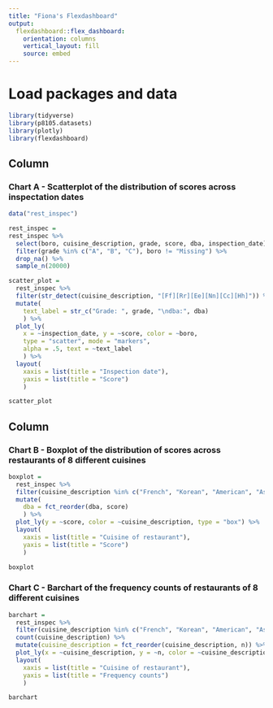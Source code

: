 ```yaml
---
title: "Fiona's Flexdashboard"
output: 
  flexdashboard::flex_dashboard:
    orientation: columns
    vertical_layout: fill
    source: embed 
---
```


# Load packages and data

```r
library(tidyverse)
library(p8105.datasets)
library(plotly)
library(flexdashboard)
```

Column {data-width=650}
-----------------------------------------------------------------------

### Chart A - Scatterplot of the distribution of scores across inspectation dates

```r
data("rest_inspec")

rest_inspec = 
rest_inspec %>% 
  select(boro, cuisine_description, grade, score, dba, inspection_date) %>% 
  filter(grade %in% c("A", "B", "C"), boro != "Missing") %>% 
  drop_na() %>% 
  sample_n(20000)
```

```r
scatter_plot =
  rest_inspec %>%
  filter(str_detect(cuisine_description, "[Ff][Rr][Ee][Nn][Cc][Hh]")) %>% 
  mutate(
    text_label = str_c("Grade: ", grade, "\ndba:", dba) 
    ) %>% 
  plot_ly(
    x = ~inspection_date, y = ~score, color = ~boro,
    type = "scatter", mode = "markers",
    alpha = .5, text = ~text_label
    ) %>% 
  layout(
    xaxis = list(title = "Inspection date"),
    yaxis = list(title = "Score")
    )

scatter_plot
```

Column {data-width=350}
-----------------------------------------------------------------------

### Chart B - Boxplot of the distribution of scores across restaurants of 8 different cuisines

```r
boxplot =
  rest_inspec %>%
  filter(cuisine_description %in% c("French", "Korean", "American", "Asian", "African", "Chinese", "Russian", "Italian")) %>%
  mutate(
    dba = fct_reorder(dba, score)
    ) %>% 
  plot_ly(y = ~score, color = ~cuisine_description, type = "box") %>% 
  layout(
    xaxis = list(title = "Cuisine of restaurant"),
    yaxis = list(title = "Score")
    )

boxplot
```

### Chart C - Barchart of the frequency counts of restaurants of 8 different cuisines

```r
barchart =
  rest_inspec %>% 
  filter(cuisine_description %in% c("French", "Korean", "American", "Asian", "African", "Chinese", "Russian", "Italian")) %>%
  count(cuisine_description) %>% 
  mutate(cuisine_description = fct_reorder(cuisine_description, n)) %>% 
  plot_ly(x = ~cuisine_description, y = ~n, color = ~cuisine_description, type = "bar", colors = "viridis") %>% 
  layout(
    xaxis = list(title = "Cuisine of restaurant"),
    yaxis = list(title = "Frequency counts")
    )

barchart
```
